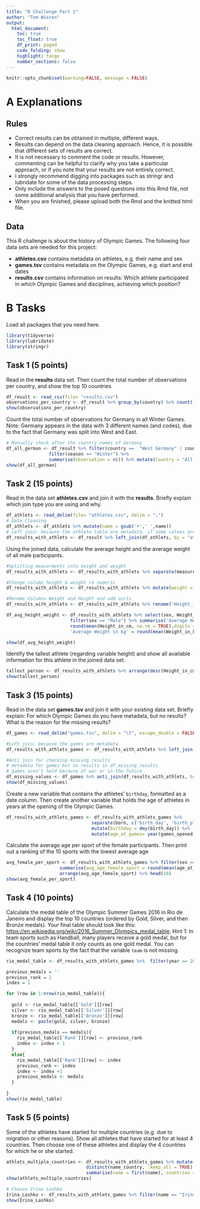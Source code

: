 ```yaml
---
title: "R Challenge Part 1"
author: "Tom Wüsten"
output: 
  html_document:
    toc: true
    toc_float: true
    df_print: paged
    code_folding: show  
    highlight: tango
    number_sections: false
---
```


```r
knitr::opts_chunk$set(warning=FALSE, message = FALSE)
```


# A Explanations
## Rules
- Correct results can be obtained in multiple, different ways. 
- Results can depend on the data cleaning approach. Hence, it is possible that different sets of results are correct.
- It is not necessary to comment the code or results. However, commenting can be helpful to clarify why you take a particular approach, or if you note that your results are not entirely correct.
- I strongly recommend digging into packages such as stringr and lubridate for some of the data processing steps.
- Only include the answers to the posed questions into this Rmd file, not some additional analysis that you have performed.
- When you are finished, please upload both the Rmd and the knitted html file.

## Data
This R challenge is about the history of Olympic Games. The following four data sets are needed for this project:

- **athletes.csv** contains metadata on athletes, e.g. their name and sex
- **games.tsv** contains metadata on the Olympic Games, e.g. start and end dates
- **results.csv** contains information on results: Which athlete participated in which Olympic Games and disciplines, achieving which position?

# B Tasks
Load all packages that you need here.
```r
library(tidyverse)
library(lubridate)
library(stringr)
```

## Task 1 (5 points)
Read in the **results** data set. Then count the total number of observations per country, and show the top 10 countries

```r
df_result <- read_csv(file= "results.csv")
observations_per_country <- df_result %>% group_by(country) %>% count() %>% arrange(desc(n)) %>% head(10)
show(observations_per_country)
```

Count the total number of observations for Germany in all Winter Games. Note: Germany appears in the data with 3 different names (and codes), due to the fact that Germany was split into West and East. 

```r
# Manually check after the country names of Germany
df_all_german <- df_result %>% filter(country ==  "West Germany" | country == "East Germany" | country == "Germany") %>%
                filter(season == "Winter") %>% 
                summarise(observation = n()) %>% mutate(Country = "All German States")
show(df_all_german)
```



## Task 2 (15 points)
Read in the data set **athletes.csv** and join it with the **results**. Briefly explain which join type you are using and why.



```r
df_athlets <- read_delim(file= "athletes.csv", delim = ";")
# Data Cleaning
df_athlets <- df_athlets %>% mutate(name = gsub('•',' ',name))
# Left join: because the athlete table are metadata. if some values are missing its okay for our fact table
df_results_with_athlets <- df_result %>% left_join(df_athlets, by = "athlete")
```


Using the joined data, calculate the average height and the average weight of all male participants.

```r
#Splitting measurments into height and weight
df_results_with_athlets <- df_results_with_athlets %>% separate(measurements, c('height', 'weight'), '/') %>% mutate(weight = gsub(' kg','',weight), height = gsub(' cm','',height))

#Change column height & weight ro numeric
df_results_with_athlets <- df_results_with_athlets %>% mutate(weight = as.numeric(weight), height = as.numeric(height))

#Rename Columns Weight and Height and add units
df_results_with_athlets <- df_results_with_athlets %>% rename('Height_in_cm' = height, 'Weight_in_kg' = weight)

df_avg_height_weight <- df_results_with_athlets %>% select(sex, Weight_in_kg, Height_in_cm) %>%
                        filter(sex == "Male") %>% summarise('Average Height in cm' =
                        round(mean(Height_in_cm, na.rm = TRUE),digits = 1),
                        'Average Weight in kg' = round(mean(Weight_in_kg, na.rm = TRUE),digits= 1))

show(df_avg_height_weight)
```

Identify the tallest athlete (regarding variable height) and show all available information for this athlete in the joined data set.

```r
tallest_person <- df_results_with_athlets %>% arrange(desc(Height_in_cm, na.rm = TRUE)) %>% head(1)
show(tallest_person)
```

## Task 3 (15 points)

Read in the data set **games.tsv** and join it with your existing data set. Briefly explain: For which Olympic Games do you have metadata, but no results? What is the reason for the missing results?

```r
df_games <- read_delim("games.tsv", delim = "\t", escape_double = FALSE, trim_ws = TRUE)

#Left join: because the games are metadata
df_results_with_athlets_games <- df_results_with_athlets %>% left_join(df_games, by=c("year","season"))

#Anti join for checking missing results
# metadata for games but no results in df_missing_results
# games aren't held because of war or in the future
df_missing_values <- df_games %>% anti_join(df_results_with_athlets, by=c("year","season"))
show(df_missing_values)
```


Create a new variable that contains the athletes' `birthday`, formatted as a date column. Then create another variable that holds the age of athletes in years at the opening of the Olympic Games.

```r
df_results_with_athlets_games <- df_results_with_athlets_games %>%
                                separate(born, c('birth_day', 'birth_place'), " in ", extra= 'merge') %>%
                                mutate(birthday = dmy(birth_day)) %>%
                                mutate(age_at_games= year(games_opened)-year(birthday))
```

Calculate the average age per sport of the female participants. Then print out a ranking of the 10 sports with the lowest average age
```r
avg_female_per_sport <- df_results_with_athlets_games %>% filter(sex == "Female") %>% group_by(sport) %>%
                    summarise(avg_age_female_sport = round(mean(age_at_games, na.rm = TRUE), digits = 0)) %>%
                    arrange(avg_age_female_sport) %>% head(10)
show(avg_female_per_sport)
```

## Task 4 (10 points)
Calculate the medal table of the Olympic Summer Games 2016 in Rio de Janeiro and display the top 10 countries (ordered by Gold, Silver, and then Bronze medals). Your final table should look like this: <https://en.wikipedia.org/wiki/2016_Summer_Olympics_medal_table>. Hint 1: In team sports such as Handball, many players receive a gold medal, but for the countries' medal table it only counts as one gold medal. You can recognize team sports by the fact that the variable `team` is not missing. 

```r
       
rio_medal_table <- df_results_with_athlets_games %>%  filter(year == 2016, medal %in% c('Bronze','Silver','Gold')) %>% select(name, sport, discipline, country, country_code, medal, team) %>% mutate(identifier = ifelse(is.na(team), paste(name, sport, discipline), paste(country, sport,discipline))) %>% group_by(country_code, medal) %>% distinct(identifier, .keep_all=TRUE)  %>% summarise(country = first(country), number_of_medals = n()) %>% pivot_wider(names_from = medal, values_from = number_of_medals) %>% replace(is.na(.), 0) %>% mutate(Total = sum(Silver, Bronze, Gold)) %>% relocate(Gold, .before = Silver) %>% arrange(-Bronze) %>% arrange(-Silver) %>% arrange(-Gold) %>% mutate(country_code = paste('(', country_code,')', sep='')) %>% unite(NOC, c('country', 'country_code'), sep=' ') %>% mutate(Rank = row_number()) %>% relocate(Rank, .before=NOC) 

previous_medals = ''
previous_rank = 1
index = 1

for (row in 1:nrow(rio_medal_table)){
  
  gold <- rio_medal_table[['Gold']][row]
  silver <- rio_medal_table[['Silver']][row]
  bronze <- rio_medal_table[['Bronze']][row]
  medals <- paste(gold, silver, bronze)
  
  if(previous_medals == medals){
    rio_medal_table[['Rank']][row] <- previous_rank
    index <- index + 1
  }
  else{
    rio_medal_table[['Rank']][row] <- index
    previous_rank <- index
    index <- index +1
    previous_medals <- medals
  }
  
}
show(rio_medal_table)
```

## Task 5 (5 points)
Some of the athletes have started for multiple countries (e.g. due to migration or other reasons). Show all athletes that have started for at least 4 countries. Then choose one of these athletes and display the 4 countries for which he or she started.

```r
athlets_multiple_countries <- df_results_with_athlets_games %>% mutate(name_country = paste(name, country, sep= " ")) %>%
                              distinct(name_country, .keep_all = TRUE) %>% group_by(name,birth_day)%>%
                              summarise(name = first(name), countries = n()) %>% filter(countries >= 4)
show(athlets_multiple_countries)
```
```r
# Choose Irina Lashko
Irina_Lashko <- df_results_with_athlets_games %>% filter(name == "Irina Lashko") %>% select(country) %>%   distinct(country)
show(Irina_Lashko)
```
